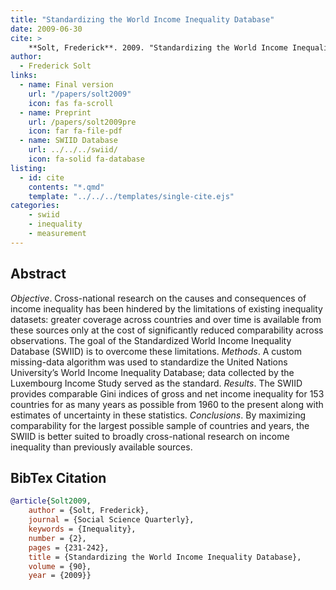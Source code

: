 ```yaml
---
title: "Standardizing the World Income Inequality Database"
date: 2009-06-30
cite: >
    **Solt, Frederick**. 2009. "Standardizing the World Income Inequality Database." _Social Science Quarterly_ 90(2):231-242.
author:
  - Frederick Solt
links:
  - name: Final version
    url: "/papers/solt2009"
    icon: fas fa-scroll
  - name: Preprint
    url: /papers/solt2009pre
    icon: far fa-file-pdf
  - name: SWIID Database
    url: ../../../swiid/
    icon: fa-solid fa-database
listing:
  - id: cite
    contents: "*.qmd"
    template: "../../../templates/single-cite.ejs"
categories:
    - swiid
    - inequality
    - measurement
---
```


:::{#cite}
:::

## Abstract
<em>Objective</em>.  Cross-national research on the causes and consequences of income inequality has been hindered by the limitations of existing inequality datasets: greater coverage across countries and over time is available from these sources only at the cost of significantly reduced comparability across observations.  The goal of the Standardized World Income Inequality Database (SWIID) is to overcome these limitations.  <em>Methods</em>.  A custom missing-data algorithm was used to standardize the United Nations University's World Income Inequality Database; data collected by the Luxembourg Income Study served as the standard.  <em>Results</em>.  The SWIID provides comparable Gini indices of gross and net income inequality for 153 countries for as many years as possible from 1960 to the present along with estimates of uncertainty in these statistics.  <em>Conclusions</em>.  By maximizing comparability for the largest possible sample of countries and years, the SWIID is better suited to broadly cross-national research on income inequality than previously available sources. 

## BibTex Citation

```bibtex
@article{Solt2009,
	author = {Solt, Frederick},
	journal = {Social Science Quarterly},
	keywords = {Inequality},
	number = {2},
	pages = {231-242},
	title = {Standardizing the World Income Inequality Database},
	volume = {90},
	year = {2009}}
```